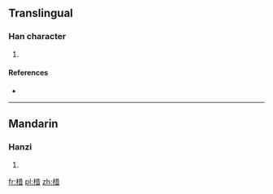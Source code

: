 ==Translingual==

===Han character===
{{Han char|rn=75|rad=木|as=08|sn=12|four=44961|canj=DTA|ids=⿰木昔}}

# {{defn|Han|sort=木08}}

====References====
* {{Han ref|kx=0533.190|dkj=14958|dj=0921.170|hdz=21225.010|uh=68E4|ud=26852|bh=D9B6|bd=55734}}

----

==Mandarin==

===Hanzi===
{{cmn-hanzi|pin=[[cuò]] ([[cuo4]])|wg=ts'o<sup>4</sup>}}

# {{defn|lang=cmn|sort=木08}}

[[fr:棤]]
[[pl:棤]]
[[zh:棤]]